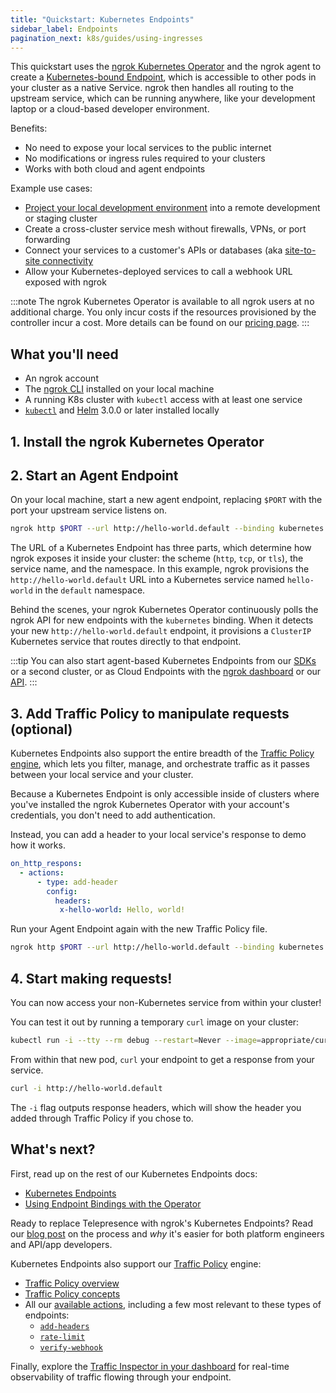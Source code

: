 ```yaml
---
title: "Quickstart: Kubernetes Endpoints"
sidebar_label: Endpoints
pagination_next: k8s/guides/using-ingresses
---
```




This quickstart uses the [ngrok Kubernetes Operator](/docs/k8s) and the ngrok agent to create a [Kubernetes-bound Endpoint](/docs/universal-gateway/kubernetes-endpoints/), which is accessible to other pods in your cluster as a native Service. ngrok then handles all routing to the upstream service, which can be running anywhere, like your development laptop or a cloud-based developer environment.

Benefits:

- No need to expose your local services to the public internet
- No modifications or ingress rules required to your clusters
- Works with both cloud and agent endpoints

Example use cases:

- [Project your local development environment](https://ngrok.com/blog-post/kubernetes-dev-loop-projection) into a remote development or staging cluster
- Create a cross-cluster service mesh without firewalls, VPNs, or port forwarding
- Connect your services to a customer's APIs or databases (aka [site-to-site connectivity](/docs/guides/site-to-site-connectivity/apis/)
- Allow your Kubernetes-deployed services to call a webhook URL exposed with ngrok

:::note
The ngrok Kubernetes Operator is available to all ngrok users at no additional charge.
You only incur costs if the resources provisioned by the controller incur a cost.
More details can be found on our [pricing page](https://ngrok.com/pricing).
:::

## What you'll need

- An ngrok account
- The [ngrok CLI](/docs/getting-started/#1-install-ngrok) installed on your local machine
- A running K8s cluster with `kubectl` access with at least one service
- [`kubectl`](https://kubernetes.io/docs/reference/kubectl/) and [Helm](https://helm.sh/docs/intro/install/) 3.0.0 or later installed locally

## 1. Install the ngrok Kubernetes Operator

<K8sSetup />
<K8sInstallBindings />

## 2. Start an Agent Endpoint

On your local machine, start a new agent endpoint, replacing `$PORT` with the port your upstream service listens on.

```bash
ngrok http $PORT --url http://hello-world.default --binding kubernetes
```

The URL of a Kubernetes Endpoint has three parts, which determine how ngrok exposes it inside your cluster: the scheme (`http`, `tcp`, or `tls`), the service name, and the namespace.
In this example, ngrok provisions the `http://hello-world.default` URL into a Kubernetes service named `hello-world` in the `default` namespace.

Behind the scenes, your ngrok Kubernetes Operator continuously polls the ngrok API for new endpoints with the `kubernetes` binding.
When it detects your new `http://hello-world.default` endpoint, it provisions a `ClusterIP` Kubernetes service that routes directly to that endpoint.

:::tip
You can also start agent-based Kubernetes Endpoints from our [SDKs](/docs/agent-sdks/) or a second cluster, or as Cloud Endpoints with the [ngrok dashboard](https://dashboard.ngrok.com/endpoints) or our [API](/docs/api/).
:::

## 3. Add Traffic Policy to manipulate requests (optional)

Kubernetes Endpoints also support the entire breadth of the [Traffic Policy engine](/docs/traffic-policy), which lets you filter, manage, and orchestrate traffic as it passes between your local service and your cluster.

Because a Kubernetes Endpoint is only accessible inside of clusters where you've installed the ngrok Kubernetes Operator with your account's credentials, you don't need to add authentication.

Instead, you can add a header to your local service's response to demo how it works.

```yaml title="hello-world.yaml"
on_http_respons:
  - actions:
      - type: add-header
        config:
          headers:
           x-hello-world: Hello, world!
```

Run your Agent Endpoint again with the new Traffic Policy file.

```bash
ngrok http $PORT --url http://hello-world.default --binding kubernetes --traffic-policy-file hello-world.yaml
```

## 4. Start making requests!

You can now access your non-Kubernetes service from within your cluster!

You can test it out by running a temporary `curl` image on your cluster:

```bash
kubectl run -i --tty --rm debug --restart=Never --image=appropriate/curl -- /bin/sh
```

From within that new pod, `curl` your endpoint to get a response from your service.

```bash
curl -i http://hello-world.default
```

The `-i` flag outputs response headers, which will show the header you added through Traffic Policy if you chose to.

## What's next?

First, read up on the rest of our Kubernetes Endpoints docs:

- [Kubernetes Endpoints](/docs/universal-gateway/kubernetes-endpoints/)
- [Using Endpoint Bindings with the Operator](/docs/k8s/guides/bindings/)

Ready to replace Telepresence with ngrok's Kubernetes Endpoints?
Read our [blog post](https://ngrok.com/blog-post/kubernetes-dev-loop-projection) on the process and *why* it's easier for both platform engineers and API/app developers.

Kubernetes Endpoints also support our [Traffic Policy](/docs/traffic-policy) engine:

- [Traffic Policy overview](/docs/traffic-policy)
- [Traffic Policy concepts](/docs/traffic-policy/concepts/)
- All our [available actions](/docs/traffic-policy/actions/), including a few most relevant to these types of endpoints:
  - [`add-headers`](/docs/traffic-policy/actions/add-headers/)
  - [`rate-limit`](/docs/traffic-policy/actions/rate-limit/)
  - [`verify-webhook`](/docs/traffic-policy/actions/verify-webhook/)

Finally, explore the [Traffic Inspector in your dashboard](https://dashboard.ngrok.com/traffic-inspector) for real-time observability of traffic flowing through your endpoint.
